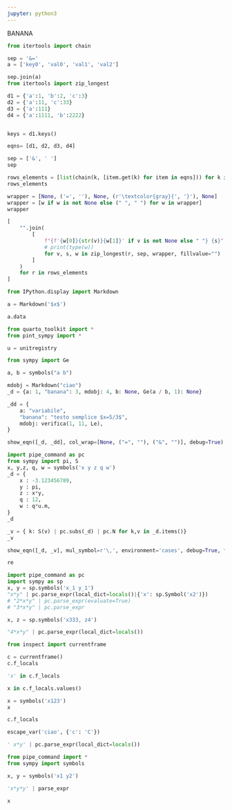 ```yaml
---
jupyter: python3
---
```


BANANA

```python
from itertools import chain

sep = '&='
a = ['key0', 'val0', 'val1', 'val2']

sep.join(a)
from itertools import zip_longest

d1 = {'a':1, 'b':2, 'c':3}
d2 = {'a':11, 'c':33}
d3 = {'a':111}
d4 = {'a':1111, 'b':2222}


keys = d1.keys()

eqns= [d1, d2, d3, d4]

sep = ['&', ' ']
sep
```

```python
rows_elements = [list(chain(k, [item.get(k) for item in eqns])) for k in keys]
rows_elements
```

```python
wrapper = [None, ('=', ''), None, (r'\textcolor{gray}{', '}'), None]
wrapper = [w if w is not None else (" ", " ") for w in wrapper]
wrapper
```

```python
[
    "".join(
        [
            f"{f'{w[0]}{str(v)}{w[1]}' if v is not None else " "} {s}"
            # print(type(w))
            for v, s, w in zip_longest(r, sep, wrapper, fillvalue="")
        ]
    )
    for r in rows_elements
]
```

```python
from IPython.display import Markdown

a = Markdown('$x$')
```

```python
a.data
```

```python
from quarto_toolkit import *
from pint_sympy import *

u = unitregistry
```

```python
from sympy import Ge

a, b = symbols("a b")

mdobj = Markdown("ciao")
_d = {a: 1, "banana": 3, mdobj: 4, b: None, Ge(a / b, 1): None}

_dd = {
    a: "variabile",
    "banana": "testo semplice $x=5/3$",
    mdobj: verifica(1, 11, Le),
}

show_eqn([_d, _dd], col_wrap=[None, ("=", ""), ("&", "")], debug=True)
```

```python
import pipe_command as pc
from sympy import pi, S
x, y,z, q, w = symbols('x y z q w')
_d = {
    x : -3.123456789,
    y : pi,
    z : x*y,
    q : 12,
    w : q*u.m,    
}
_d

_v = { k: S(v) | pc.subs(_d) | pc.N for k,v in _d.items()}
_v
```

```python
show_eqn([_d, _v], mul_symbol=r'\,', environment='cases', debug=True, float_format='{:+.4f}')
```

```python
re
```

```python
import pipe_command as pc
import sympy as sp
x, y = sp.symbols('x_1 y_1')
"x*y" | pc.parse_expr(local_dict=locals()|{'x': sp.Symbol('x2')})
# "2*x*y" | pc.parse_expr(evaluate=True)
# "3*x*y" | pc.parse_expr
```

```python
x, z = sp.symbols('x333, z4')
```

```python
"4*x*y" | pc.parse_expr(local_dict=locals())
```

```python
from inspect import currentframe

c = currentframe()
c.f_locals
```

```python
'x' in c.f_locals
```

```python
x in c.f_locals.values()
```

```python
x = symbols('x123')
x
```

```python
c.f_locals
```

```python
escape_var('ciao', {'c': 'C'})
```

```python
' x*y' | pc.parse_expr(local_dict=locals())
```

```python
from pipe_command import *
from sympy import symbols

x, y = symbols('x1 y2')
```

```python
'x*y*y' | parse_expr
```

```python
x
```


